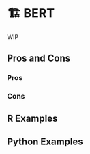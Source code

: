 # 🏗️ BERT {#sec-text-bert}

WIP

## Pros and Cons

### Pros

### Cons

## R Examples

## Python Examples

